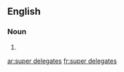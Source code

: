 ==English==

===Noun===
{{head|en|plural|head=[[super]] [[delegates]]}}

# {{plural of|super delegate|lang=en}}

[[ar:super delegates]]
[[fr:super delegates]]